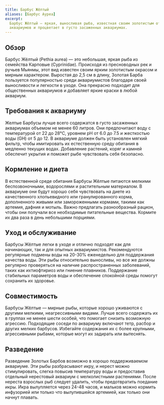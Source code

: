 ```yaml
---
title: Барбус Жёлтый
aliases: [Барбус Ауреа]
excerpt:
  Барбус Жёлтый — яркая, выносливая рыба, известная своим золотистым оттенком и мирным нравом. Идеальна для общественных
  аквариумов и процветает в густо засаженных аквариумах.
---
```


## Обзор

Барбус Жёлтый (Pethia aurea) — это небольшая, яркая рыба из семейства Карповые (Cyprinidae). Происходя из пресноводных
рек и ручьев Мьянмы, этот вид известен своим ярким золотистым окрасом и мирным характером. Выростая до 2,5 см в длину,
Золотая Барба пользуется популярностью среди аквариумистов благодаря своей выносливости и легкости в уходе. Она
прекрасно подходит для общественных аквариумов и добавляет яркие краски в любой аквариум.

## Требования к аквариуму

Желтые Барбусы лучше всего содержатся в густо засаженных аквариумах объемом не менее 60 литров. Они предпочитают воду с
температурой от 22 до 28°C, уровнем pH от 6.0 до 7.5 и жесткостью воды (GH) от 5 до 12. В аквариуме должен быть
установлен мягкий фильтр, чтобы имитировать их естественную среду обитания в медленно текущих водах. Добавление
растений, коряг и камней обеспечит укрытия и поможет рыбе чувствовать себя безопасно.

## Кормление и диета

В естественной среде обитания Барбусы Жёлтые питаются мелкими беспозвоночными, водорослями и растительным материалом. В
аквариуме они будут хорошо себя чувствовать на диете из качественного хлопьевидного или гранулированного корма,
дополненного живыми или замороженными кормами, такими как артемия, дафния и мотыль. Важно предлагать разнообразный
рацион, чтобы они получали все необходимые питательные вещества. Кормите их два раза в день небольшими порциями.

## Уход и обслуживание

Барбусы Жёлтые легки в уходе и отлично подходят как для начинающих, так и для опытных аквариумистов. Рекомендуются
регулярные подмены воды на 20-30% еженедельно для поддержания качества воды. Эти рыбы относительно выносливы, но все же
должны регулярно проверяться на наличие распространенных заболеваний, таких как ихтиофтириоз или гниение плавников.
Поддержание стабильных параметров воды и обеспечение спокойной среды помогут сохранить их здоровье.

## Совместимость

Барбусы Жёлтые — мирные рыбы, которые хорошо уживаются с другими мелкими, неагрессивными видами. Лучше всего содержать
их в группах не менее шести особей, что помогает снизить возможную агрессию. Подходящие соседи по аквариуму включают
тетр, расбор и других мелких барбусов. Избегайте содержания их с более крупными, агрессивными рыбами, которые могут их
задирать или вытеснять.

## Разведение

Разведение Золотых Барбов возможно в хорошо поддерживаемом аквариуме. Эти рыбы разбрасывают икру, и нерест можно
стимулировать, слегка повысив температуру воды и предоставив отдельный нерестовый аквариум с мелколистными растениями.
После нереста взрослых рыб следует удалить, чтобы предотвратить поедание икры. Икра вылупляется через 24-48 часов, и
мальков можно кормить инфузорией или только что вылупившейся артемией, как только они начнут плавать.
